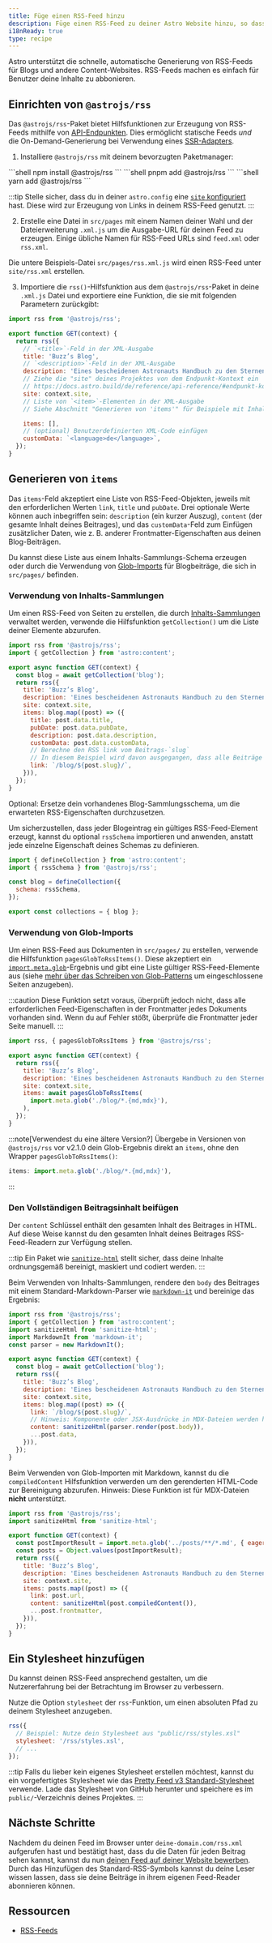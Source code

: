 ```yaml
---
title: Füge einen RSS-Feed hinzu
description: Füge einen RSS-Feed zu deiner Astro Website hinzu, so dass Benutzer deine Inhalte abonnieren können.
i18nReady: true
type: recipe
---
```


Astro unterstützt die schnelle, automatische Generierung von RSS-Feeds für Blogs und andere Content-Websites. RSS-Feeds machen es einfach für Benutzer deine Inhalte zu abbonieren.

## Einrichten von `@astrojs/rss`

Das `@astrojs/rss`-Paket bietet Hilfsfunktionen zur Erzeugung von RSS-Feeds mithilfe von [API-Endpunkten](/de/basics/astro-pages/#nicht-html-seiten). Dies ermöglicht statische Feeds _und_ die On-Demand-Generierung bei Verwendung eines [SSR-Adapters](/de/guides/server-side-rendering/).

1. Installiere `@astrojs/rss` mit deinem bevorzugten Paketmanager:

<PackageManagerTabs>
  <Fragment slot="npm">
  ```shell
  npm install @astrojs/rss
  ```
  </Fragment>
  <Fragment slot="pnpm">
  ```shell
  pnpm add @astrojs/rss
  ```
  </Fragment>
  <Fragment slot="yarn">
  ```shell
  yarn add @astrojs/rss
  ```
  </Fragment>
</PackageManagerTabs>

:::tip
Stelle sicher, dass du in deiner `astro.config` eine [`site` konfiguriert](/de/reference/configuration-reference/#site) hast. Diese wird zur Erzeugung von Links in deinem RSS-Feed genutzt.
:::

2. Erstelle eine Datei in `src/pages` mit einem Namen deiner Wahl und der Dateierweiterung `.xml.js` um die Ausgabe-URL für deinen Feed zu erzeugen. Einige übliche Namen für RSS-Feed URLs sind `feed.xml` oder `rss.xml`.

Die untere Beispiels-Datei `src/pages/rss.xml.js` wird einen RSS-Feed unter `site/rss.xml` erstellen.

3. Importiere die `rss()`-Hilfsfunktion aus dem `@astrojs/rss`-Paket in deine `.xml.js`  Datei und exportiere eine Funktion, die sie mit folgenden Parametern zurückgibt:

```js title="src/pages/rss.xml.js"
import rss from '@astrojs/rss';

export function GET(context) {
  return rss({
    // `<title>`-Feld in der XML-Ausgabe
    title: 'Buzz’s Blog',
    // `<description>`-Feld in der XML-Ausgabe
    description: 'Eines bescheidenen Astronauts Handbuch zu den Sternen',
    // Ziehe die "site" deines Projektes von dem Endpunkt-Kontext ein
    // https://docs.astro.build/de/reference/api-reference/#endpunkt-kontext
    site: context.site,
    // Liste von `<item>`-Elementen in der XML-Ausgabe
    // Siehe Abschnitt "Generieren von 'items'" für Beispiele mit Inhalts-Sammlungen und Glob-Imports

    items: [],
    // (optional) Benutzerdefinierten XML-Code einfügen
    customData: `<language>de</language>`,
  });
}
```

## Generieren von `items`

Das `items`-Feld akzeptiert eine Liste von RSS-Feed-Objekten, jeweils mit den erforderlichen Werten `link`, `title` und `pubDate`. Drei optionale Werte können auch inbegriffen sein: `description` (ein kurzer Auszug), `content` (der gesamte Inhalt deines Beitrages), und das `customData`-Feld zum Einfügen zusätzlicher Daten, wie z. B. anderer Frontmatter-Eigenschaften aus deinen Blog-Beiträgen.

Du kannst diese Liste aus einem Inhalts-Sammlungs-Schema erzeugen oder durch die Verwendung von [Glob-Imports](/de/guides/imports/#astroglob) für Blogbeiträge, die sich in `src/pages/` befinden.

### Verwendung von Inhalts-Sammlungen

Um einen RSS-Feed von Seiten zu erstellen, die durch [Inhalts-Sammlungen](/de/guides/content-collections/) verwaltet werden, verwende die Hilfsfunktion `getCollection()` um die Liste deiner Elemente abzurufen.

```js title="src/pages/rss.xml.js" "items:" "const blog = await getCollection('blog');"
import rss from '@astrojs/rss';
import { getCollection } from 'astro:content';

export async function GET(context) {
  const blog = await getCollection('blog');
  return rss({
    title: 'Buzz’s Blog',
    description: 'Eines bescheidenen Astronauts Handbuch zu den Sternen',
    site: context.site,
    items: blog.map((post) => ({
      title: post.data.title,
      pubDate: post.data.pubDate,
      description: post.data.description,
      customData: post.data.customData,
      // Berechne den RSS link vom Beitrags-`slug`
      // In diesem Beispiel wird davon ausgegangen, dass alle Beiträge als `/blog/[slug]`-Routen gerendert werden
      link: `/blog/${post.slug}/`,
    })),
  });
}
```

Optional: Ersetze dein vorhandenes Blog-Sammlungsschema, um die erwarteten RSS-Eigenschaften durchzusetzen.

Um sicherzustellen, dass jeder Blogeintrag ein gültiges RSS-Feed-Element erzeugt, kannst du optional `rssSchema` importieren und anwenden, anstatt jede einzelne Eigenschaft deines Schemas zu definieren.

```js title="src/content/config.ts" "rssSchema"
import { defineCollection } from 'astro:content';
import { rssSchema } from '@astrojs/rss';

const blog = defineCollection({
  schema: rssSchema,
});

export const collections = { blog };
```

### Verwendung von Glob-Imports

<Since v="2.1.0" pkg="@astrojs/rss" />

Um einen RSS-Feed aus Dokumenten in `src/pages/` zu erstellen, verwende die Hilfsfunktion `pagesGlobToRssItems()`. Diese akzeptiert ein [`import.meta.glob`](https://vitejs.dev/guide/features.html#glob-import)-Ergebnis und gibt eine Liste gültiger RSS-Feed-Elemente aus (siehe [mehr über das Schreiben von Glob-Patterns](/de/guides/imports/#glob-patterns) um eingeschlossene Seiten anzugeben).

:::caution
Diese Funktion setzt voraus, überprüft jedoch nicht, dass alle erforderlichen Feed-Eigenschaften in der Frontmatter jedes Dokuments vorhanden sind. Wenn du auf Fehler stößt, überprüfe die Frontmatter jeder Seite manuell.
:::

```js title="src/pages/rss.xml.js" "pagesGlobToRssItems" "await pagesGlobToRssItems("
import rss, { pagesGlobToRssItems } from '@astrojs/rss';

export async function GET(context) {
  return rss({
    title: 'Buzz’s Blog',
    description: 'Eines bescheidenen Astronauts Handbuch zu den Sternen',
    site: context.site,
    items: await pagesGlobToRssItems(
      import.meta.glob('./blog/*.{md,mdx}'),
    ),
  });
}
```

:::note[Verwendest du eine ältere Version?]
Übergebe in Versionen von `@astrojs/rss` vor v2.1.0 dein Glob-Ergebnis direkt an `items`, ohne den Wrapper `pagesGlobToRssItems()`:
```js
items: import.meta.glob('./blog/*.{md,mdx}'),
```
:::

### Den Vollständigen Beitragsinhalt beifügen

<Since v="1.6.14" />

Der `content` Schlüssel enthält den gesamten Inhalt des Beitrages in HTML. Auf diese Weise kannst du den gesamten Inhalt deines Beitrages RSS-Feed-Readern zur Verfügung stellen.

:::tip
Ein Paket wie [`sanitize-html`](https://www.npmjs.com/package/sanitize-html) stellt sicher, dass deine Inhalte ordnungsgemäß bereinigt, maskiert und codiert werden.
:::


Beim Verwenden von Inhalts-Sammlungen, rendere den `body` des Beitrages mit einem Standard-Markdown-Parser wie [`markdown-it`](https://github.com/markdown-it/markdown-it) und bereinige das Ergebnis:

```js title="src/pages/rss.xml.js" ins={3, 4, 5, 16}
import rss from '@astrojs/rss';
import { getCollection } from 'astro:content';
import sanitizeHtml from 'sanitize-html';
import MarkdownIt from 'markdown-it';
const parser = new MarkdownIt();

export async function GET(context) {
  const blog = await getCollection('blog');
  return rss({
    title: 'Buzz’s Blog',
    description: 'Eines bescheidenen Astronauts Handbuch zu den Sternen',
    site: context.site,
    items: blog.map((post) => ({
      link: `/blog/${post.slug}/`,
      // Hinweis: Komponente oder JSX-Ausdrücke in MDX-Dateien werden hierdurch nicht verarbeitet.
      content: sanitizeHtml(parser.render(post.body)),
      ...post.data,
    })),
  });
}
```

Beim Verwenden von Glob-Importen mit Markdown, kannst du die `compiledContent` Hilfsfunktion verwerden um den gerenderten HTML-Code zur Bereinigung abzurufen. Hinweis: Diese Funktion ist für MDX-Dateien **nicht** unterstützt.

```js title="src/pages/rss.xml.js" ins={2, 13}
import rss from '@astrojs/rss';
import sanitizeHtml from 'sanitize-html';

export function GET(context) {
  const postImportResult = import.meta.glob('../posts/**/*.md', { eager: true }); 
  const posts = Object.values(postImportResult);
  return rss({
    title: 'Buzz’s Blog',
    description: 'Eines bescheidenen Astronauts Handbuch zu den Sternen',
    site: context.site,
    items: posts.map((post) => ({
      link: post.url,
      content: sanitizeHtml(post.compiledContent()),
      ...post.frontmatter,
    })),
  });
}
```

## Ein Stylesheet hinzufügen

Du kannst deinen RSS-Feed ansprechend gestalten, um die Nutzererfahrung bei der Betrachtung im Browser zu verbessern.

Nutze die Option `stylesheet` der `rss`-Funktion, um einen absoluten Pfad zu deinem Stylesheet anzugeben.

```js
rss({
  // Beispiel: Nutze dein Stylesheet aus "public/rss/styles.xsl"
  stylesheet: '/rss/styles.xsl',
  // ...
});
```

:::tip
Falls du lieber kein eigenes Stylesheet erstellen möchtest, kannst du ein vorgefertigtes Stylesheet wie das [Pretty Feed v3 Standard-Stylesheet](https://github.com/genmon/aboutfeeds/blob/main/tools/pretty-feed-v3.xsl) verwende. Lade das Stylesheet von GitHub herunter und speichere es im `public/`-Verzeichnis deines Projektes.
:::


## Nächste Schritte

Nachdem du deinen Feed im Browser unter `deine-domain.com/rss.xml` aufgerufen hast und bestätigt hast, dass du die Daten für jeden Beitrag sehen kannst, kannst du nun [deinen Feed auf deiner Website bewerben](https://medium.com/samsung-internet-dev/add-rss-feeds-to-your-website-to-keep-your-core-readers-engaged-3179dca9c91e#:~:text=com/~deno%2Drss-,Advertising%20your%20RSS%20feed,-Now%20you%20have). Durch das Hinzufügen des Standard-RSS-Symbols kannst du deine Leser wissen lassen, dass sie deine Beiträge in ihrem eigenen Feed-Reader abonnieren können.

## Ressourcen
* [RSS-Feeds](https://aboutfeeds.com/)

